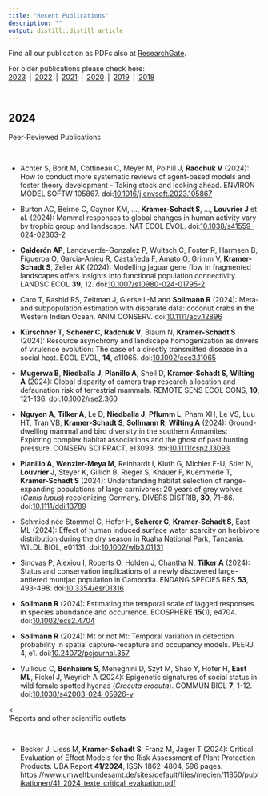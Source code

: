 ```yaml
---
title: "Recent Publications"
description: ""
output: distill::distill_article
---
```


Find all our publication as PDFs also at [ResearchGate](https://www.researchgate.net/).   
  
For older publications please check here:<br> [2023](pubs-2023.html)&ensp;|&ensp;[2022](pubs-2022.html)&ensp;|&ensp;[2021](pubs-2021.html)&ensp;|&ensp;[2020](pubs-2020.html)&ensp;|&ensp;[2019](pubs-2019.html)&ensp;|&ensp;[2018](pubs-2018.html) 

<br>

## 2024

<div class='headerbox'><hbox>Peer-Reviewed Publications</hbox></div><br>

* Achter S, Borit M, Cottineau C, Meyer M, Polhill J, **Radchuk V** (2024): How to conduct more systematic reviews of agent-based models and foster theory development - Taking stock and looking ahead. ENVIRON MODEL SOFTW 105867. doi:<span>[10.1016/j.envsoft.2023.105867](https://doi.org/10.1016/j.envsoft.2023.105867)</span> 

* Burton AC, Beirne C, Gaynor KM, ..., **Kramer-Schadt S**, ..., **Louvrier J** et al. (2024): Mammal responses to global changes in human activity vary by trophic group and landscape. NAT ECOL EVOL. doi:<span>[10.1038/s41559-024-02363-2](https://doi.org/10.1038/s41559-024-02363-2)</span>

* **Calderón AP**, Landaverde-Gonzalez P, Wultsch C, Foster R, Harmsen B, Figueroa O, Garcia-Anleu R, Castañeda F, Amato G, Grimm V, **Kramer-Schadt S**, Zeller AK (2024): Modelling jaguar gene flow in fragmented landscapes offers insights into functional population connectivity. LANDSC ECOL **39**, 12.  doi:<span>[10.1007/s10980-024-01795-2](https://doi.org/10.1007/s10980-024-01795-2)</span>

* Caro T, Rashid RS, Zeltman J, Gierse L-M and **Sollmann R** (2024): Meta- and subpopulation estimation with disparate data: coconut crabs in the Western Indian Ocean. ANIM CONSERV.
doi:<span>[10.1111/acv.12896](https://doi.org/10.1111/acv.12896)</span>

* **Kürschner T**, **Scherer C**, **Radchuk V**, Blaum N, **Kramer-Schadt S** (2024): Resource asynchrony and landscape homogenization as drivers of virulence evolution: The case of a directly transmitted disease in a social host. ECOL EVOL, **14**, e11065. doi:<span>[10.1002/ece3.11065](https://doi.org/10.1002/ece3.11065)</span>

* **Mugerwa B**, **Niedballa J**, **Planillo A**, Sheil D, **Kramer-Schadt S**, **Wilting A** (2024): Global disparity of camera trap research allocation and defaunation risk of terrestrial mammals. REMOTE SENS ECOL CONS, **10**, 121-136.  doi:<span>[10.1002/rse2.360](https://doi.org/10.1002/rse2.360)</span>

* **Nguyen A**, **Tilker A**, Le D, **Niedballa J**, **Pflumm L**, Pham XH, Le VS, Luu HT, Tran VB, **Kramer-Schadt S**, **Sollmann R**, **Wilting A** (2024): Ground-dwelling mammal and bird diversity in the southern Annamites: Exploring complex habitat associations and the ghost of past hunting pressure. CONSERV SCI PRACT, e13093.   doi:<span>[10.1111/csp2.13093](https://doi:10.1111/csp2.13093)</span>

* **Planillo A**, **Wenzler-Meya M**, Reinhardt I, Kluth G, Michler F-U, Stier N, **Louvrier J**, Steyer K, Gillich B, Rieger S, Knauer F, Kuemmerle T,  **Kramer-Schadt S** (2024): Understanding habitat selection of range-expanding populations of large carnivores: 20 years of grey wolves (*Canis lupus*) recolonizing Germany. DIVERS DISTRIB, **30**, 71–86. doi:<span>[10.1111/ddi.13789](https://doi.org/10.1111/ddi.13789)</span>

* Schmied née Stommel C, Hofer H, **Scherer C**, **Kramer-Schadt S**, East ML (2024): Effect of human induced surface water scarcity on herbivore distribution during the dry season in Ruaha National Park, Tanzania. WILDL BIOL, e01131. doi:<span>[10.1002/wlb3.01131](https://doi.org/10.1002/wlb3.01131)</span>

* Sinovas P, Alexiou I, Roberts O, Holden J, Chantha N, **Tilker A** (2024): Status and conservation implications of a newly discovered large-antlered muntjac population in Cambodia. ENDANG SPECIES RES **53**, 493-498. doi:<span>[10.3354/esr01316](https://doi.org/10.3354/esr01316)</span>

* **Sollmann R** (2024): Estimating the temporal scale of lagged responses in species abundance and occurrence. ECOSPHERE **15**(1), e4704. doi:<span>[10.1002/ecs2.4704](https://doi.org/10.1002/ecs2.4704)</span> 

* **Sollmann R** (2024): Mt or not Mt: Temporal variation in detection probability in spatial capture-recapture and occupancy models. PEERJ, 4, e1. doi:<span>[10.24072/pcjournal.357](https://doi.org/10.24072/pcjournal.357)</span>  

* Vullioud C, **Benhaiem S**, Meneghini D, Szyf M, Shao Y, Hofer H, **East ML**, Fickel J, Weyrich A (2024): Epigenetic signatures of social status in wild female spotted hyenas (*Crocuta crocuta*). COMMUN BIOL **7**, 1-12. doi:<span>[10.1038/s42003-024-05926-y](https://doi.org/10.1038/s42003-024-05926-y)</span>

<<div class='headerbox'><hbox>'Reports and other scientific outlets</hbox></div><br>

*	Becker J, Liess M, **Kramer-Schadt S**, Franz M, Jager T (2024): Critical Evaluation of Effect Models for the Risk Assessment of Plant Protection Products. UBA Report **41/2024**, ISSN 1862-4804, 596 pages.  <span>[https://www.umweltbundesamt.de/sites/default/files/medien/11850/publikationen/41_2024_texte_critical_evaluation.pdf](https://www.umweltbundesamt.de/sites/default/files/medien/11850/publikationen/41_2024_texte_critical_evaluation.pdf)</span> 




<!--<div class='headerbox'><hbox>Book Chapters & Reports</hbox></div><br>-->

